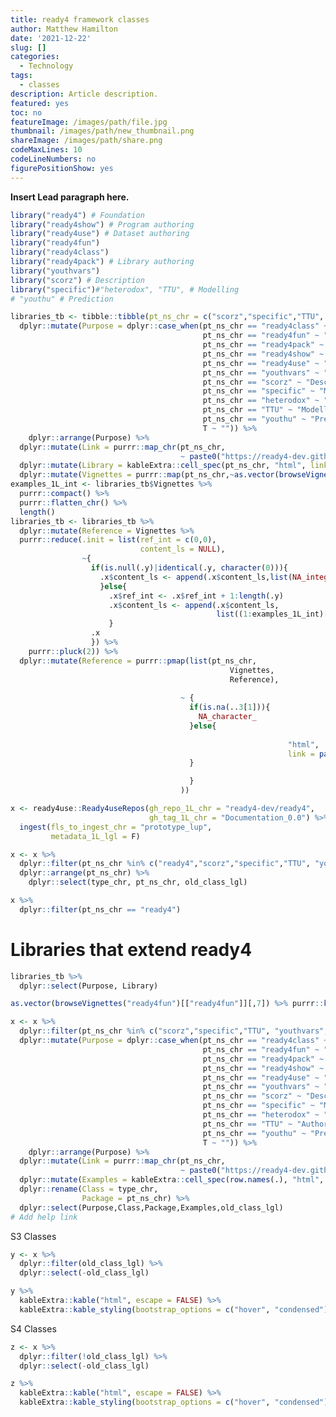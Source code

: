 ```yaml
---
title: ready4 framework classes
author: Matthew Hamilton
date: '2021-12-22'
slug: []
categories:
  - Technology
tags:
  - classes
description: Article description.
featured: yes
toc: no
featureImage: /images/path/file.jpg
thumbnail: /images/path/new_thumbnail.png
shareImage: /images/path/share.png
codeMaxLines: 10
codeLineNumbers: no
figurePositionShow: yes
---
```


**Insert Lead paragraph here.**

```r
library("ready4") # Foundation
library("ready4show") # Program authoring
library("ready4use") # Dataset authoring
library("ready4fun") 
library("ready4class") 
library("ready4pack") # Library authoring
library("youthvars")
library("scorz") # Description
library("specific")#"heterodox", "TTU", # Modelling
# "youthu" # Prediction

```

```r
libraries_tb <- tibble::tibble(pt_ns_chr = c("scorz","specific","TTU", "youthvars","ready4show","ready4use","ready4fun","ready4class","ready4pack","youthu")) %>%
  dplyr::mutate(Purpose = dplyr::case_when(pt_ns_chr == "ready4class" ~ "Authoring (code - classes)",
                                           pt_ns_chr == "ready4fun" ~ "Authoring (code - functions)",
                                           pt_ns_chr == "ready4pack" ~ "Authoring (code - libraries)",
                                           pt_ns_chr == "ready4show" ~ "Authoring (code - programs)",
                                           pt_ns_chr == "ready4use" ~ "Authoring (datasets)",
                                           pt_ns_chr == "youthvars" ~ "Description (datasets)",
                                           pt_ns_chr == "scorz" ~ "Description (variable scoring)",
                                           pt_ns_chr == "specific" ~ "Modelling (inverse problems)",
                                           pt_ns_chr == "heterodox" ~ "Modelling (heterogeneity)",
                                           pt_ns_chr == "TTU" ~ "Modelling (health utility)",
                                           pt_ns_chr == "youthu" ~ "Prediction (health utility)",
                                           T ~ "")) %>%
    dplyr::arrange(Purpose) %>%
  dplyr::mutate(Link = purrr::map_chr(pt_ns_chr,
                                      ~ paste0("https://ready4-dev.github.io/",.x,"/articles/",.x,".html"))) %>%
  dplyr::mutate(Library = kableExtra::cell_spec(pt_ns_chr, "html", link = Link)) %>%
  dplyr::mutate(Vignettes = purrr::map(pt_ns_chr,~as.vector(browseVignettes(.x)[[.x]][,7]) %>% purrr::keep(~startsWith(.x,"V_")) %>% sort()))
examples_1L_int <- libraries_tb$Vignettes %>% 
  purrr::compact() %>% 
  purrr::flatten_chr() %>% 
  length()
libraries_tb <- libraries_tb %>%
  dplyr::mutate(Reference = Vignettes %>% 
  purrr::reduce(.init = list(ref_int = c(0,0),
                             content_ls = NULL),
                ~{
                  if(is.null(.y)|identical(.y, character(0))){
                    .x$content_ls <- append(.x$content_ls,list(NA_integer_))
                    }else{
                      .x$ref_int <- .x$ref_int + 1:length(.y)
                      .x$content_ls <- append(.x$content_ls,
                                              list((1:examples_1L_int)[.x$ref_int]))
                      }
                  .x
                  }) %>%
    purrr::pluck(2)) %>%
  dplyr::mutate(Reference = purrr::pmap(list(pt_ns_chr,
                                                 Vignettes,
                                                 Reference),
                                            
                                      ~ {
                                        if(is.na(..3[1])){
                                          NA_character_
                                        }else{
                                                                                  kableExtra::cell_spec(..3, 
                                                              "html", 
                                                              link = paste0("https://ready4-dev.github.io/",..1,"/articles/",..2,".html"))
                                        }

                                        }
                                      ))

```

```r
x <- ready4use::Ready4useRepos(gh_repo_1L_chr = "ready4-dev/ready4",
                               gh_tag_1L_chr = "Documentation_0.0") %>%
  ingest(fls_to_ingest_chr = "prototype_lup",
         metadata_1L_lgl = F)
```

```r
x <- x %>%
  dplyr::filter(pt_ns_chr %in% c("ready4","scorz","specific","TTU", "youthvars","ready4show","ready4use","ready4fun","ready4class","ready4pack","youthu")) %>%
  dplyr::arrange(pt_ns_chr) %>%
    dplyr::select(type_chr, pt_ns_chr, old_class_lgl)
```

```r
x %>%
  dplyr::filter(pt_ns_chr == "ready4")
```


# Libraries that extend ready4

```r
libraries_tb %>%
  dplyr::select(Purpose, Library)
```


```r
as.vector(browseVignettes("ready4fun")[["ready4fun"]][,7]) %>% purrr::keep(~startsWith(.x,"V_"))
```

```r
x <- x %>%
  dplyr::filter(pt_ns_chr %in% c("scorz","specific","TTU", "youthvars","ready4show","ready4use","ready4fun","ready4class","ready4pack","youthu")) %>%
  dplyr::mutate(Purpose = dplyr::case_when(pt_ns_chr == "ready4class" ~ "Authoring (code - classes)",
                                           pt_ns_chr == "ready4fun" ~ "Authoring (code - functions)",
                                           pt_ns_chr == "ready4pack" ~ "Authoring (code - libraries)",
                                           pt_ns_chr == "ready4show" ~ "Authoring (code - programs)",
                                           pt_ns_chr == "ready4use" ~ "Authoring (datasets)",
                                           pt_ns_chr == "youthvars" ~ "Description (datasets)",
                                           pt_ns_chr == "scorz" ~ "Description (variable scoring)",
                                           pt_ns_chr == "specific" ~ "Modelling (inverse problems)",
                                           pt_ns_chr == "heterodox" ~ "Modelling (heterogeneity)",
                                           pt_ns_chr == "TTU" ~ "Authoring (utility mapping)",
                                           pt_ns_chr == "youthu" ~ "Prediction (utility)",
                                           T ~ "")) %>%
    dplyr::arrange(Purpose) %>%
  dplyr::mutate(Link = purrr::map_chr(pt_ns_chr,
                                      ~ paste0("https://ready4-dev.github.io/",.x,"/articles/",.x,".html"))) %>%
  dplyr::mutate(Examples = kableExtra::cell_spec(row.names(.), "html", link = Link)) %>%
  dplyr::rename(Class = type_chr,
                Package = pt_ns_chr) %>%
  dplyr::select(Purpose,Class,Package,Examples,old_class_lgl)
# Add help link
```

S3 Classes

```r
y <- x %>%
  dplyr::filter(old_class_lgl) %>%
  dplyr::select(-old_class_lgl)
```

```r
y %>%
  kableExtra::kable("html", escape = FALSE) %>%
  kableExtra::kable_styling(bootstrap_options = c("hover", "condensed"))
```

S4 Classes

```r
z <- x %>%
  dplyr::filter(!old_class_lgl) %>%
  dplyr::select(-old_class_lgl)
```
```r
z %>%
  kableExtra::kable("html", escape = FALSE) %>%
  kableExtra::kable_styling(bootstrap_options = c("hover", "condensed"))
```



